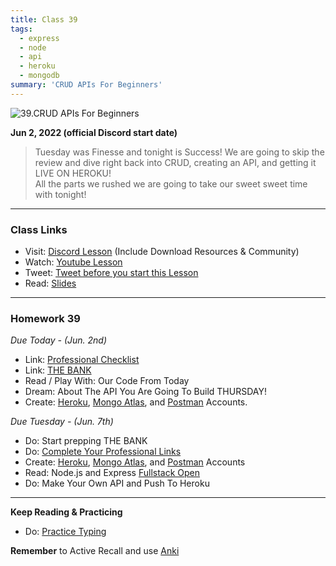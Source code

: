 ```yaml
---
title: Class 39
tags:
  - express
  - node
  - api
  - heroku
  - mongodb
summary: 'CRUD APIs For Beginners'
---
```


![39.CRUD APIs For Beginners](https://cdn.hashnode.com/res/hashnode/image/upload/v1676716623410/5V2Si3TrL.png?auto=compress)

**Jun 2, 2022 (official Discord start date)**

> Tuesday was Finesse and tonight is Success! We are going to skip the review and dive right back into CRUD, creating an API, and getting it LIVE ON HEROKU! <br /> All the parts we rushed we are going to take our sweet sweet time with tonight!

<hr />

### Class Links

- Visit: [Discord Lesson](https://discord.com/channels/735923219315425401/738891289071714388/982034083737665657) (Include Download Resources & Community)
- Watch: [Youtube Lesson](https://youtu.be/zHq0v5RD_Zk)
- Tweet: [Tweet before you start this Lesson](https://twitter.com/leonnoel/status/1532474747346247681)
- Read: [Slides](https://slides.com/leonnoel/100devs2-node-express-again)

<hr />

### Homework 39

_Due Today - (Jun. 2nd)_

- Link: [Professional Checklist](https://docs.google.com/document/d/1L2vTX3qvLhoGHeG5cVD2ljCfRGr1uJ_Gf-hNZj9KzTg)
- Link: [THE BANK](https://docs.google.com/document/d/1p7DhCsLOMMybYfePWLlD1-_8KU20zkBoArH4pnW1o3c)
- Read / Play With: Our Code From Today
- Dream: About The API You Are Going To Build THURSDAY!
- Create: [Heroku](https://signup.heroku.com/login), [Mongo Atlas](https://www.mongodb.com/cloud/atlas/register), and [Postman](https://identity.getpostman.com/signup) Accounts.

_Due Tuesday - (Jun. 7th)_

- Do: Start prepping THE BANK
- Do: [Complete Your Professional Links](https://forms.gle/Pt7kwXndftDedcbX8)
- Create: [Heroku](https://signup.heroku.com/login), [Mongo Atlas](https://www.mongodb.com/cloud/atlas/register), and [Postman](https://identity.getpostman.com/signup) Accounts
- Read: Node.js and Express [Fullstack Open](https://fullstackopen.com/en/part3/node_js_and_express)
- Do: Make Your Own API and Push To Heroku

<hr />

**Keep Reading & Practicing**

- Do: [Practice Typing](https://www.keybr.com/)

**Remember** to Active Recall and use [Anki](https://apps.ankiweb.net/)
